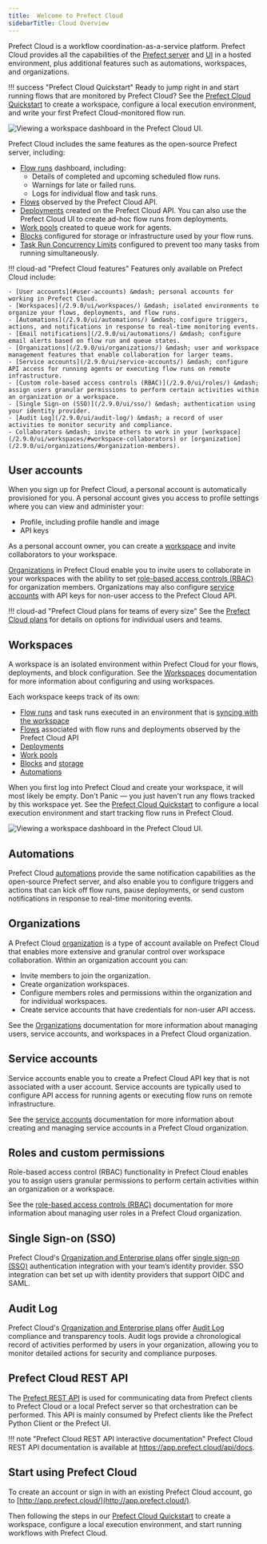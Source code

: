 ```yaml
---
title:  Welcome to Prefect Cloud
sidebarTitle: Cloud Overview
---
```



Prefect Cloud is a workflow coordination-as-a-service platform. Prefect Cloud provides all the capabilities of the [Prefect server](/2.9.0/tutorials/orchestration/#running-the-prefect-server) and [UI](/2.9.0/ui/overview/) in a hosted environment, plus additional features such as automations, workspaces, and organizations.

!!! success "Prefect Cloud Quickstart"
    Ready to jump right in and start running flows that are monitored by Prefect Cloud? See the [Prefect Cloud Quickstart](/2.9.0/ui/cloud-quickstart/) to create a workspace, configure a local execution environment, and write your first Prefect Cloud-monitored flow run.

![Viewing a workspace dashboard in the Prefect Cloud UI.](../img/ui/cloud-workspace-dashboard.png)

Prefect Cloud includes the same features as the open-source Prefect server, including:

- [Flow runs](/2.9.0/ui/flow-runs/) dashboard, including:
    - Details of completed and upcoming scheduled flow runs.
    - Warnings for late or failed runs.
    - Logs for individual flow and task runs.
- [Flows](/2.9.0/ui/flows/) observed by the Prefect Cloud API. 
- [Deployments](/2.9.0/ui/deployments/) created on the Prefect Cloud API. You can also use the Prefect Cloud UI to create ad-hoc flow runs from deployments.
- [Work pools](/2.9.0/ui/work-pools/) created to queue work for agents.
- [Blocks](/2.9.0/ui/blocks/) configured for storage or infrastructure used by your flow runs.
- [Task Run Concurrency Limits](/2.9.0/ui/task-concurrency/) configured to prevent too many tasks from running simultaneously.

!!! cloud-ad "Prefect Cloud features"
    Features only available on Prefect Cloud include:

    - [User accounts](#user-accounts) &mdash; personal accounts for working in Prefect Cloud. 
    - [Workspaces](/2.9.0/ui/workspaces/) &mdash; isolated environments to organize your flows, deployments, and flow runs.
    - [Automations](/2.9.0/ui/automations/) &mdash; configure triggers, actions, and notifications in response to real-time monitoring events.
    - [Email notifications](/2.9.0/ui/automations/) &mdash; configure email alerts based on flow run and queue states.
    - [Organizations](/2.9.0/ui/organizations/) &mdash; user and workspace management features that enable collaboration for larger teams.
    - [Service accounts](/2.9.0/ui/service-accounts/) &mdash; configure API access for running agents or executing flow runs on remote infrastructure.
    - [Custom role-based access controls (RBAC)](/2.9.0/ui/roles/) &mdash; assign users granular permissions to perform certain activities within an organization or a workspace.
    - [Single Sign-on (SSO)](/2.9.0/ui/sso/) &mdash; authentication using your identity provider.
    - [Audit Log](/2.9.0/ui/audit-log/) &mdash; a record of user activities to monitor security and compliance.
    - Collaborators &mdash; invite others to work in your [workspace](/2.9.0/ui/workspaces/#workspace-collaborators) or [organization](/2.9.0/ui/organizations/#organization-members).

## User accounts

When you sign up for Prefect Cloud, a personal account is automatically provisioned for you. A personal account gives you access to profile settings where you can view and administer your: 

- Profile, including profile handle and image
- API keys

As a personal account owner, you can create a [workspace](#workspaces) and invite collaborators to your workspace. 

[Organizations](#organizations) in Prefect Cloud enable you to invite users to collaborate in your workspaces with the ability to set [role-based access controls (RBAC)](#roles-and-custom-permissions) for organization members. Organizations may also configure [service accounts](#service-accounts) with API keys for non-user access to the Prefect Cloud API.

!!! cloud-ad "Prefect Cloud plans for teams of every size"
    See the [Prefect Cloud plans](https://www.prefect.io/pricing/) for details on options for individual users and teams.

## Workspaces

A workspace is an isolated environment within Prefect Cloud for your flows, deployments, and block configuration. See the [Workspaces](/2.9.0/ui/workspaces/) documentation for more information about configuring and using workspaces.

Each workspace keeps track of its own:

- [Flow runs](/2.9.0/ui/flow-runs/) and task runs executed in an environment that is [syncing with the workspace](/2.9.0/ui/cloud/#workspaces)
- [Flows](/2.9.0/concepts/flows/) associated with flow runs and deployments observed by the Prefect Cloud API
- [Deployments](/2.9.0/concepts/deployments/)
- [Work pools](/2.9.0/concepts/work-pools/)
- [Blocks](/2.9.0/ui/blocks/) and [storage](/2.9.0/concepts/storage/)
- [Automations](/2.9.0/ui/automations/)

When you first log into Prefect Cloud and create your workspace, it will most likely be empty. Don't Panic &mdash; you just haven't run any flows tracked by this workspace yet. See the [Prefect Cloud Quickstart](/2.9.0/ui/cloud-quickstart/) to configure a local execution environment and start tracking flow runs in Prefect Cloud. 

![Viewing a workspace dashboard in the Prefect Cloud UI.](../img/ui/cloud-new-workspace.png)

## Automations

Prefect Cloud [automations](/2.9.0/ui/automations/) provide the same notification capabilities as the open-source Prefect server, and also enable you to configure triggers and actions that can kick off flow runs, pause deployments, or send custom notifications in response to real-time monitoring events. 

## Organizations <span class="badge orgs"></span>

A Prefect Cloud [organization](/2.9.0/ui/organizations/) is a type of account available on Prefect Cloud that enables more extensive and granular control over workspace collaboration. Within an organization account you can:

- Invite members to join the organization.
- Create organization workspaces.
- Configure members roles and permissions within the organization and for individual workspaces.
- Create service accounts that have credentials for non-user API access.

See the [Organizations](/2.9.0/ui/organizations/) documentation for more information about managing users, service accounts, and workspaces in a Prefect Cloud organization.

## Service accounts <span class="badge orgs"></span>

Service accounts enable you to create a Prefect Cloud API key that is not associated with a user account. Service accounts are typically used to configure API access for running agents or executing flow runs on remote infrastructure. 

See the [service accounts](/2.9.0/ui/service-accounts/) documentation for more information about creating and managing service accounts in a Prefect Cloud organization.

## Roles and custom permissions <span class="badge orgs"></span>

Role-based access control (RBAC) functionality in Prefect Cloud enables you to assign users granular permissions to perform certain activities within an organization or a workspace.

See the [role-based access controls (RBAC)](/2.9.0/ui/roles/) documentation for more information about managing user roles in a Prefect Cloud organization.

## Single Sign-on (SSO) <span class="badge orgs"></span> <span class="badge enterprise"></span>

Prefect Cloud's [Organization and Enterprise plans](https://www.prefect.io/pricing) offer [single sign-on (SSO)](/2.9.0/ui/sso/) authentication integration with your team’s identity provider. SSO integration can bet set up with identity providers that support OIDC and SAML.

## Audit Log <span class="badge orgs"></span> <span class="badge enterprise"></span>

Prefect Cloud's [Organization and Enterprise plans](https://www.prefect.io/pricing) offer [Audit Log](/2.9.0/ui/audit-log/) compliance and transparency tools. Audit logs provide a chronological record of activities performed by users in your organization, allowing you to monitor detailed actions for security and compliance purposes. 

## Prefect Cloud REST API

The [Prefect REST API](/2.9.0/api-ref/rest-api/) is used for communicating data from Prefect clients to Prefect Cloud or a local Prefect server so that orchestration can be performed. This API is mainly consumed by Prefect clients like the Prefect Python Client or the Prefect UI.

!!! note "Prefect Cloud REST API interactive documentation"
    Prefect Cloud REST API documentation is available at <a href="https://app.prefect.cloud/api/docs" target="_blank">https://app.prefect.cloud/api/docs</a>.


## Start using Prefect Cloud

To create an account or sign in with an existing Prefect Cloud account, go to [http://app.prefect.cloud/](http://app.prefect.cloud/).

Then following the steps in our [Prefect Cloud Quickstart](/2.9.0/ui/cloud-quickstart/) to create a workspace, configure a local execution environment, and start running workflows with Prefect Cloud.